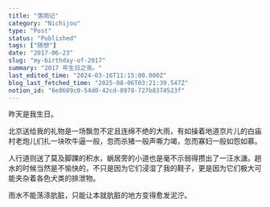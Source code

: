```yaml
---
title: "落雨记"
category: "Nichijou"
type: "Post"
status: "Published"
tags: ["随想"]
date: "2017-06-23"
slug: "my-birthday-of-2017"
summary: "2017 年生日之丧。"
last_edited_time: "2024-03-16T11:15:00.000Z"
blog_last_fetched_time: "2025-08-06T03:21:39.547Z"
notion_id: "6e8689c0-54d0-42cd-8978-727b8374523f"
---
```



昨天是我生日。


北京送给我的礼物是一场飘忽不定且连绵不绝的大雨，有如操着地道京片儿的白庙村老炮儿们扎一块吹牛逼一般，忽而杀猪一般声嘶力竭，忽而寡妇一般如怨如慕。


人行道则送了莫及脚踝的积水，蜗居旁的小道也是毫不示弱得攒出了一汪水溏。趟水的时候当然是不愉快的，不只是因为它们浸湿了我的鞋子，更是因为它们极大可能夹杂着各色犬类的排泄物。


雨水不能荡涤肮脏，只能让本就肮脏的地方变得愈发泥泞。

